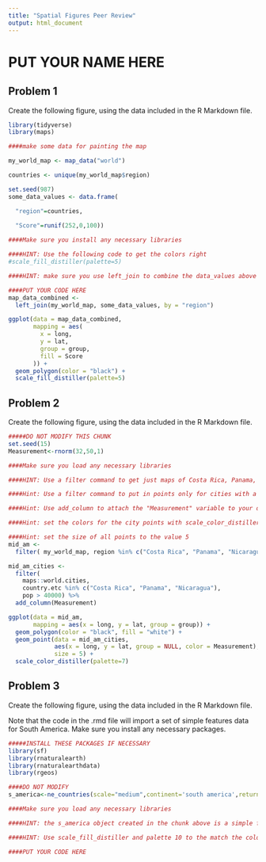 ```yaml
---
title: "Spatial Figures Peer Review"
output: html_document
---
```

# PUT YOUR NAME HERE

## Problem 1

Create the following figure, using the data included in the R Markdown file.

```r

library(tidyverse)
library(maps)

####make some data for painting the map

my_world_map <- map_data("world")

countries <- unique(my_world_map$region)

set.seed(987)
some_data_values <- data.frame(

  "region"=countries,
  
  "Score"=runif(252,0,100))

```

```r

####Make sure you install any necessary libraries

####HINT: Use the following code to get the colors right
#scale_fill_distiller(palette=5)

####HINT: make sure you use left_join to combine the data_values above to the world map data in my_world_map

####PUT YOUR CODE HERE
map_data_combined <-
  left_join(my_world_map, some_data_values, by = "region")

ggplot(data = map_data_combined,
       mapping = aes(
         x = long,
         y = lat,
         group = group,
         fill = Score
       )) +
  geom_polygon(color = "black") +
  scale_fill_distiller(palette=5)

```

## Problem 2

Create the following figure, using the data included in the R Markdown file.


```r

#####DO NOT MODIFY THIS CHUNK
set.seed(15)
Measurement<-rnorm(32,50,1)
```


```r

####Make sure you load any necessary libraries

####HINT: Use a filter command to get just maps of Costa Rica, Panama, and Nicaragua

####Hint: Use a filter command to put in points only for cities with a population of greater than 40,000. This should leave you with 32 cities.

####Hint: Use add_column to attach the "Measurement" variable to your data, and set that to the color aesthetic when you draw the points.

####Hint: set the colors for the city points with scale_color_distiller(palette=7)

####Hint: set the size of all points to the value 5
mid_am <- 
  filter( my_world_map, region %in% c("Costa Rica", "Panama", "Nicaragua"))

mid_am_cities <- 
  filter(
    maps::world.cities,
    country.etc %in% c("Costa Rica", "Panama", "Nicaragua"),
    pop > 40000) %>% 
  add_column(Measurement)

ggplot(data = mid_am,
       mapping = aes(x = long, y = lat, group = group)) +
  geom_polygon(color = "black", fill = "white") +
  geom_point(data = mid_am_cities,
             aes(x = long, y = lat, group = NULL, color = Measurement),
             size = 5) +
  scale_color_distiller(palette=7)
```

## Problem 3

Create the following figure, using the data included in the R Markdown file.

Note that the code in the .rmd file will import a set of simple features data for South America. Make sure you install any necessary packages. 

```r

#####INSTALL THESE PACKAGES IF NECESSARY
library(sf)
library(rnaturalearth)
library(rnaturalearthdata)
library(rgeos)

####DO NOT MODIFY
s_america<-ne_countries(scale="medium",continent='south america',returnclass="sf")

```

```r

####Make sure you load any necessary libraries

####HINT: the s_america object created in the chunk above is a simple features object with many columns. Identify the correct column based on the solution figure and use it to color in the choropleth.

####HINT: Use scale_fill_distiller and palette 10 to the match the colors.

####PUT YOUR CODE HERE

```



